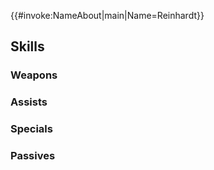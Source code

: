 {{#invoke:NameAbout|main|Name=Reinhardt}}{{HeroPage Tabs}}
{{Hero Infobox
|Name=Reinhardt
|Title=Thunder's Sword
|GrowthModifier=Gen 2
|WeaponType=Red Sword
|MoveType=Cavalry
|Origin=Fire Emblem: Thracia 776
|Gender=Male
|actorEN=Chris Smith
|actorJP=利根健太朗
|artist=cuboon
|releaseDate=April 11, 2018
|poolDate=April 24, 2018
|randomStartTime=2018-05-11T07:00:00Z
|poolRarities=5
|TagID=ラインハルト2
|InternalID=234
|cv1=4
|cv2=1100100
|Properties=specRate_202008
|description=A formidable mage knight in Friege's army and Olwen's older brother. He was defeated by Prince Leif. Appears in Fire Emblem: Thracia 776.
}}
{{Stats Page
|Lv1HP=18|Lv1ATK=9|Lv1SPD=6|Lv1DEF=7|Lv1RES=6
|GRHP=50|GRATK=60|GRSPD=40|GRDEF=55|GRRES=50
}}
==Skills==
===Weapons===
{{Weapons Table
|weapon1=Iron Sword
|weapon1Default=1
|weapon1Unlock=1
|weapon2=Steel Sword
|weapon2Default=3
|weapon2Unlock=2
|weapon3=Silver Sword
|weapon3Default=4
|weapon3Unlock=3
|weapon4=Meisterschwert
|weapon4Default=5
|weapon4Unlock=5
}}
===Assists===
{{Assists Table}}
===Specials===
{{Specials Table
|special1=Buckler
|special1Default=4
|special1Unlock=3
|special2=Pavise
|special2Unlock=4
}}
===Passives===
{{Passives Table
|passiveA1=Death Blow 1
|passiveA2=Death Blow 2
|passiveA3=Death Blow 3
|passiveA1Unlock=3
|passiveA2Unlock=4
|passiveA3Unlock=5
|passiveB1=Vantage 1
|passiveB2=Vantage 2
|passiveB3=Vantage 3
|passiveB1Unlock=1
|passiveB2Unlock=2
|passiveB3Unlock=4
|passiveC1=Spur Atk 1
|passiveC2=Spur Atk/Def 1
|passiveC3=Spur Atk/Def 2
|passiveC1Unlock=3
|passiveC2Unlock=4
|passiveC3Unlock=5
}}
{{Heroes Navbox}}